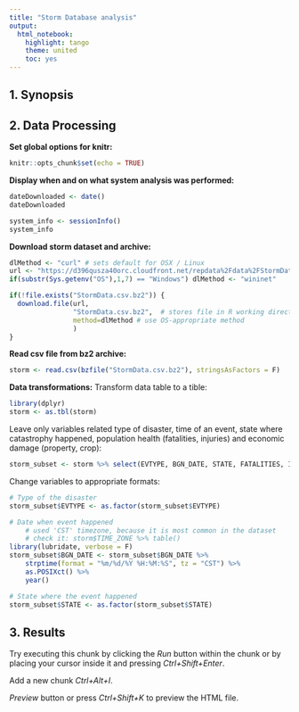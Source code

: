 ```yaml
---
title: "Storm Database analysis"
output:
  html_notebook:
    highlight: tango
    theme: united
    toc: yes
---
```




## 1. Synopsis

## 2. Data Processing  

**Set global options for knitr:**
```r
knitr::opts_chunk$set(echo = TRUE)
```


**Display when and on what system analysis was performed:**  
```r
dateDownloaded <- date()
dateDownloaded
```

```r
system_info <- sessionInfo()
system_info
```

**Download storm dataset and archive:**  
```r
dlMethod <- "curl" # sets default for OSX / Linux
url <- "https://d396qusza40orc.cloudfront.net/repdata%2Fdata%2FStormData.csv.bz2"
if(substr(Sys.getenv("OS"),1,7) == "Windows") dlMethod <- "wininet"

if(!file.exists("StormData.csv.bz2")) {
  download.file(url,
                "StormData.csv.bz2",  # stores file in R working directory
                method=dlMethod # use OS-appropriate method
                )
}
```

**Read csv file from bz2 archive:**
```r
storm <- read.csv(bzfile("StormData.csv.bz2"), stringsAsFactors = F)
```

**Data transformations:** 
Transform data table to a tible:
```r
library(dplyr)
storm <- as.tbl(storm)
```

Leave only variables related type of disaster, time of an event, state where catastrophy happened, population health (fatalities, injuries) and economic damage (property, crop):
```r
storm_subset <- storm %>% select(EVTYPE, BGN_DATE, STATE, FATALITIES, INJURIES, PROPDMG, CROPDMG)
```

Change variables to appropriate formats:
```r
# Type of the disaster
storm_subset$EVTYPE <- as.factor(storm_subset$EVTYPE)

# Date when event happened
    # used 'CST' timezone, because it is most common in the dataset 
    # check it: storm$TIME_ZONE %>% table()
library(lubridate, verbose = F)
storm_subset$BGN_DATE <- storm_subset$BGN_DATE %>% 
    strptime(format = "%m/%d/%Y %H:%M:%S", tz = "CST") %>%
    as.POSIXct() %>% 
    year()

# State where the event happened
storm_subset$STATE <- as.factor(storm_subset$STATE)
```


## 3. Results


Try executing this chunk by clicking the *Run* button within the chunk or by placing your cursor inside it and pressing *Ctrl+Shift+Enter*. 



Add a new chunk  *Ctrl+Alt+I*.

*Preview* button or press *Ctrl+Shift+K* to preview the HTML file.

